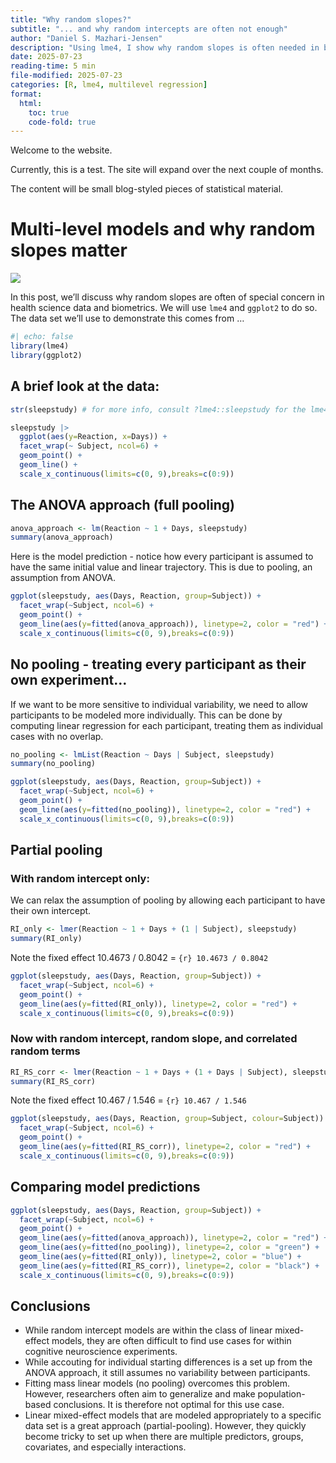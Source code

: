 ```yaml
---
title: "Why random slopes?"
subtitle: "... and why random intercepts are often not enough"
author: "Daniel S. Mazhari-Jensen"
description: "Using lme4, I show why random slopes is often needed in biomedical research and experiments"
date: 2025-07-23
reading-time: 5 min
file-modified: 2025-07-23
categories: [R, lme4, multilevel regression]
format:
  html:
    toc: true
    code-fold: true
---
```



Welcome to the website.

Currently, this is a test. The site will expand over the next couple of months.

The content will be small blog-styled pieces of statistical material.

# Multi-level models and why random slopes matter

![](plots/random-slopes-preview.png){.preview-image}

In this post, we'll discuss why random slopes are often of special concern in health science data and biometrics. We will use `lme4` and `ggplot2` to do so. The data set we'll use to demonstrate this comes from ...


```r
#| echo: false
library(lme4)
library(ggplot2)
```

## A brief look at the data:

```r
str(sleepstudy) # for more info, consult ?lme4::sleepstudy for the lme4 documentation
```

```r
sleepstudy |> 
  ggplot(aes(y=Reaction, x=Days)) +
  facet_wrap(~ Subject, ncol=6) +
  geom_point() +
  geom_line() +
  scale_x_continuous(limits=c(0, 9),breaks=c(0:9))
```

## The ANOVA approach (full pooling)

```r
anova_approach <- lm(Reaction ~ 1 + Days, sleepstudy)
summary(anova_approach)
```

Here is the model prediction - notice how every participant is assumed to have the same initial value and linear trajectory. This is due to pooling, an assumption from ANOVA.

```r
ggplot(sleepstudy, aes(Days, Reaction, group=Subject)) + 
  facet_wrap(~Subject, ncol=6) +
  geom_point() + 
  geom_line(aes(y=fitted(anova_approach)), linetype=2, color = "red") + 
  scale_x_continuous(limits=c(0, 9),breaks=c(0:9))
```

## No pooling - treating every participant as their own experiment...

If we want to be more sensitive to individual variability, we need to allow participants to be modeled more individually. This can be done by computing linear regression for each participant, treating them as individual cases with no overlap.

```r
no_pooling <- lmList(Reaction ~ Days | Subject, sleepstudy)
summary(no_pooling)
```

```r
ggplot(sleepstudy, aes(Days, Reaction, group=Subject)) + 
  facet_wrap(~Subject, ncol=6) +
  geom_point() + 
  geom_line(aes(y=fitted(no_pooling)), linetype=2, color = "red") + 
  scale_x_continuous(limits=c(0, 9),breaks=c(0:9))
```

## Partial pooling

### With random intercept only:

We can relax the assumption of pooling by allowing each participant to have their own intercept.

```r
RI_only <- lmer(Reaction ~ 1 + Days + (1 | Subject), sleepstudy)
summary(RI_only)
```

Note the fixed effect 10.4673 / 0.8042 = `{r} 10.4673 / 0.8042`

```r
ggplot(sleepstudy, aes(Days, Reaction, group=Subject)) + 
  facet_wrap(~Subject, ncol=6) +
  geom_point() + 
  geom_line(aes(y=fitted(RI_only)), linetype=2, color = "red") + 
  scale_x_continuous(limits=c(0, 9),breaks=c(0:9))
```

### Now with random intercept, random slope, and correlated random terms

```r
RI_RS_corr <- lmer(Reaction ~ 1 + Days + (1 + Days | Subject), sleepstudy)
summary(RI_RS_corr)
```

Note the fixed effect 10.467 / 1.546 = `{r} 10.467 / 1.546`

```r
ggplot(sleepstudy, aes(Days, Reaction, group=Subject, colour=Subject)) + 
  facet_wrap(~Subject, ncol=6) +
  geom_point() + 
  geom_line(aes(y=fitted(RI_RS_corr)), linetype=2, color = "red") + 
  scale_x_continuous(limits=c(0, 9),breaks=c(0:9))
```

## Comparing model predictions

```r
ggplot(sleepstudy, aes(Days, Reaction, group=Subject)) + 
  facet_wrap(~Subject, ncol=6) +
  geom_point() + 
  geom_line(aes(y=fitted(anova_approach)), linetype=2, color = "red") + 
  geom_line(aes(y=fitted(no_pooling)), linetype=2, color = "green") + 
  geom_line(aes(y=fitted(RI_only)), linetype=2, color = "blue") + 
  geom_line(aes(y=fitted(RI_RS_corr)), linetype=2, color = "black") +
  scale_x_continuous(limits=c(0, 9),breaks=c(0:9))
```

## Conclusions

-   While random intercept models are within the class of linear mixed-effect models, they are often difficult to find use cases for within cognitive neuroscience experiments.
-   While accouting for individual starting differences is a set up from the ANOVA approach, it still assumes no variability between participants.
-   Fitting mass linear models (no pooling) overcomes this problem. However, researchers often aim to generalize and make population-based conclusions. It is therefore not optimal for this use case.
-   Linear mixed-effect models that are modeled appropriately to a specific data set is a great approach (partial-pooling). However, they quickly become tricky to set up when there are multiple predictors, groups, covariates, and especially interactions.

